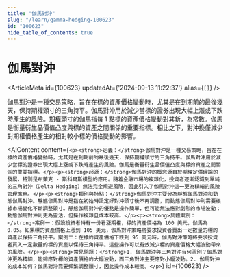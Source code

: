 ```yaml
---
title: "伽馬對沖"
slug: "/learn/gamma-hedging-100623"
id: "100623"
hide_table_of_contents: true
---
```



# 伽馬對沖

<ArticleMeta id={100623} updatedAt={'2024-09-13 11:22:37'} alias={`[]`} />
<div className='border-solid border-b border-t-0 my-4 border-[var(--ifm-color-gray-300)]' />

伽馬對沖是一種交易策略，旨在在標的資產價格變動時，尤其是在到期前的最後幾天，保持期權頭寸的三角持平。伽馬對沖用於減少當標的證券出現大幅上漲或下跌時產生的風險。期權頭寸的伽馬指每 1 點標的資產價格變動對其新，為常數。伽馬是衡量衍生品價值凸度與標的資產之間關係的重要指標。相比之下，對沖換僅減少對期權價格產生的相對較小標的價格變動的影響。

<AIContent content={`<p><strong>定義：</strong>伽馬對沖是一種交易策略，旨在在標的資產價格變動時，尤其是在到期前的最後幾天，保持期權頭寸的三角持平。伽馬對沖用於減少當標的證券出現大幅上漲或下跌時產生的風險。伽馬是衡量衍生品價值凸度與標的資產之間關係的重要指標。</p><p><strong>起源：</strong>伽馬對沖的概念源自於期權定價理論的發展，特別是布萊克 - 斯科爾斯模型的應用。隨着金融市場的複雜化，投資者逐漸認識到單純的三角對沖（Delta Hedging）無法完全規避風險，因此引入了伽馬對沖這一更為精細的風險管理策略。</p><p><strong>類別與特點：</strong>伽馬對沖主要分為靜態伽馬對沖和動態伽馬對沖。靜態伽馬對沖是指在初始時設定好對沖頭寸後不再調整，而動態伽馬對沖則需要根據市場變化不斷調整頭寸。靜態伽馬對沖的優點是操作簡單，但可能無法應對劇烈的市場波動；動態伽馬對沖則更為靈活，但操作複雜且成本較高。</p><p><strong>具體案例：</strong>案例一：假設投資者持有一份看漲期權，標的資產價格為 100 美元，伽馬為 0.05。如果標的資產價格上漲到 105 美元，伽馬對沖策略將要求投資者賣出一定數量的標的資產以保持三角持平。案例二：在標的資產價格下跌到 95 美元時，伽馬對沖策略將要求投資者買入一定數量的標的資產以保持三角持平。這些操作可以有效減少標的資產價格大幅波動帶來的風險。</p><p><strong>常見問題：</strong>1. 伽馬對沖與三角對沖有何區別？伽馬對沖更為精細，能夠應對標的資產價格的大幅波動，而三角對沖主要應對小幅波動。2. 伽馬對沖的成本如何？伽馬對沖需要頻繁調整頭寸，因此操作成本較高。</p>`} id={100623} />
